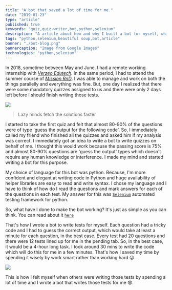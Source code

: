```yaml
---
title: "A bot that saved a lot of time for me."
date: "2019-01-23"
type: "article"
published: true
keywords: "quiz,quiz-writer,bot,python,selenium"
description: "A article about how and why I built a bot for myself, which write MCQ based tests for me."
tags: "python,selenium,beautiful soup,bot,article"
banner: "./bot-blog.png"
bannercaption: "Image from Google Images"
technologies: "python,selenium"
---
```


In 2018, sometime between May and June. I had a remote working internship with [_Verzeo Edutech_](https://verzeo.in/). In the same period, I had to attend the summer course of [_Mission RnD_](http://missionrnd.com/). I was able to manage and work on both the things parallelly and everything was fine. But, one day I realized that there were some mandatory quizzes assigned to us and there were only 2 days left before I should finish writing those tests.

![](https://media.giphy.com/media/lJnAXeJO8tE7E37mxq/giphy.gif)

> Lazy minds fetch the solutions faster

I started to take the first quiz and felt that almost 80-90% of the questions were of type 'guess the output for the following code'. So, I immediately called my friend who finished all the quizzes and asked him if my analysis was correct. I immediately got an idea to write a bot to write quizzes on behalf of me. I thought this would work because the passing score is 75% and almost 80-90% questions are 'guess the output' types which doesn't require any human knowledge or interference. I made my mind and started writing a bot for this purpose.

My choice of language for this bot was python. Because, I'm more confident and elegant at writing code in Python and huge availability of helper libraries are easy to read and write syntax. I chose my language and I have to think of how do I read the questions and mark answers for each of the questions in each test. My answer for this was [`Selenium`](https://selenium-python.readthedocs.io/) automated testing framework for python.

So, what have I done to make the bot working? It's just as simple as you can think. You can read about it [`here`](/writings/quiz-writer-bot-project)

That's how I wrote a bot to write tests for myself. Each question had a tricky code and I had to guess the correct output, which would take at least a minute for each question, in the best case. Every test had 20 questions and there were 12 tests lined up for me in the pending tab. So, in the best case, it would be a 4-hour long task. I took around 30 mins to write the code which will do this for me in a few minutes. That's how I saved my time by spending it wisely by work smart rather than working hard 😜  .

![](https://media.giphy.com/media/SLBr5yLzocSYw/giphy.gif)

This is how I felt myself when others were writing those tests by spending a lot of time and I wrote a bot that writes those tests for me 😎.